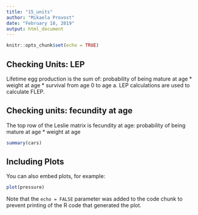 ```yaml
---
title: "15_units"
author: "Mikaela Provost"
date: "February 18, 2019"
output: html_document
---
```


```r
knitr::opts_chunk$set(echo = TRUE)
```

## Checking Units: LEP
Lifetime egg production is the sum of: probability of being mature at age * weight at age * survival from age 0 to age a.
LEP calculations are used to calculate FLEP.

## Checking units: fecundity at age 
The top row of the Leslie matrix is fecundity at age: probability of being mature at age * weight at age
```r
summary(cars)
```

## Including Plots

You can also embed plots, for example:

```r
plot(pressure)
```

Note that the `echo = FALSE` parameter was added to the code chunk to prevent printing of the R code that generated the plot.

